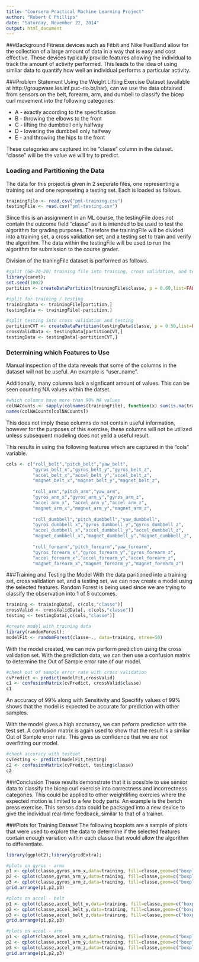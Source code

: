 ```yaml
---
title: "Coursera Practical Machine Learning Project"
author: "Robert C Phillips"
date: "Saturday, November 22, 2014"
output: html_document
---
```


###Background
Fitness devices such as Fitbit and Nike FuelBand allow for the collection of a large amount of data in a way that is easy and cost effective.  These devices typically provide features allowing the individual to track the amount of activity performed.  This leads to the idea of using simliar data to quantify how well an individual performs a particular activity.

###Problem Statement
Using the Weight Lifting Exercise Dataset (available at http://groupware.les.inf.puc-rio.br/har), can we use the data obtained from sensors on the belt, forearm, arm, and dumbell to classify the bicep curl movement into the following categories:

- A - exactly according to the specification 
- B - throwing the elbows to the front 
- C - lifting the dumbbell only halfway 
- D - lowering the dumbbell only halfway 
- E - and throwing the hips to the front

These categories are captured int he "classe" column in the dataset.  "classe" will be the value we will try to predict.

### Loading and Partitioning the Data
The data for this project is given in 2 seperate files, one representing a training set and one represeting a testing set. Each is loaded as follows.

```r
trainingFile <- read.csv("pml-training.csv")
testingFile <- read.csv("pml-testing.csv")
```

Since this is an assignment in an ML course, the testingFile does not contain the outcome field "classe" as it is intended to be used to test the algorithm for grading purposes.  Therefore the trainingFile will be divided into a training set, a cross validation set, and a testing set to train and verify the algorithm. The data within the testingFile will be used to run the algorithm for submission to the course grader.

Division of the traningFile dataset is performed as follows.

```r
#split (60-20-20) training file into training, cross validation, and testing
library(caret);
set.seed(1002)
partition <- createDataPartition(trainingFile$classe, p = 0.60,list=FALSE)

#split for training / testing
trainingData <- trainingFile[partition,]
testingData <- trainingFile[-partition,]

#split testing into cross validation and testing
partitionCVT <- createDataPartition(testingData$classe, p = 0.50,list=FALSE)
crossValidData <- testingData[partitionCVT,]
testingData <- testingData[-partitionCVT,]
```

### Determining which Features to Use
Manual inspection of the data reveals that some of the columns in the dataset will not be useful.  An example is "user_name". 

Additionally, many columns lack a signficant amount of values.  This can be seen counting NA values within the datset.  

```r
#which columns have more than 90% NA values
colNACounts <- sapply(colnames(trainingFile), function(x) sum(is.na(trainingFile[,x]))/dim(trainingFile)[1] > .9)
names(colNACounts[colNACounts])
```

This does not imply these columns do not contain useful information, however for the purposes of this exercise, these columns will not be utilized unless subsequent modeling does not yeild a useful result. 

This results in using the following features which are captured in the "cols" variable.
```r
cols <- c("roll_belt","pitch_belt","yaw_belt", 
          "gyros_belt_x","gyros_belt_y","gyros_belt_z", 
          "accel_belt_x","accel_belt_y","accel_belt_z", 
          "magnet_belt_x","magnet_belt_y","magnet_belt_z",
          
          "roll_arm","pitch_arm","yaw_arm",
          "gyros_arm_x","gyros_arm_y","gyros_arm_z",
          "accel_arm_x", "accel_arm_y","accel_arm_z",
          "magnet_arm_x","magnet_arm_y","magnet_arm_z",
          
          "roll_dumbbell","pitch_dumbbell","yaw_dumbbell", 
          "gyros_dumbbell_x","gyros_dumbbell_y","gyros_dumbbell_z", 
          "accel_dumbbell_x","accel_dumbbell_y","accel_dumbbell_z", 
          "magnet_dumbbell_x","magnet_dumbbell_y","magnet_dumbbell_z", 
          
          "roll_forearm","pitch_forearm","yaw_forearm", 
          "gyros_forearm_x","gyros_forearm_y","gyros_forearm_z", 
          "accel_forearm_x","accel_forearm_y","accel_forearm_z", 
          "magnet_forearm_x","magnet_forearm_y","magnet_forearm_z")
```

###Training and Testing the Model
With the data paritioned into a training set, cross validation set, and a testing set, we can now create a model using the selected features.  Random Forest is being used since we are trying to classify the observation into 1 of 5 outcomes.

```r
training <- trainingData[, c(cols,"classe")]
crossValid <- crossValidData[, c(cols,"classe")]
testing <- testingData[,c(cols,"classe")]

#create model with training data
library(randomForest);
modelFit <- randomForest(classe~., data=training, ntree=50)
```

With the model created, we can now perform prediction using the cross validation set.  With the prediction data, we can then use a confusion matrix to determine the Out of Sample error rate of our model.
```r
#check out of sample error rate with cross validation
cvPredict <- predict(modelFit,crossValid)
c1 <- confusionMatrix(cvPredict, crossValid$classe)
c1
```
An accuracy of 99% along with Sensitivity and Specifify values of 99% shows that the model is expected be accurate for prediction with other samples.

WIth the model gives a high accruracy, we can peform prediction with the test set.  A confusion matrix is again used to show that the result is a simliar Out of Sample error rate. This gives us confidence that we are not overfitting our model.
```r
#check accuracy with testset
cvTesting <- predict(modelFit,testing)
c2 <- confusionMatrix(cvPredict, testing$classe)
c2
```

###Conclusion
These results demonstrate that it is possible to use sensor data to classify the bicep curl exercise into correctness and incorrectness categories.  This could be applied to other weightlifing exercies where the expected motion is limited to a few body parts.  An example is the bench press exercise.  This sensos data could be packaged into a new device to give the individual real-time feedback, similar to that of a trainer. 

###Plots for Training Dataset
The following boxplots are a sample of plots that were used to explore the data to determine if the selected features contain enough variation within each classe that would allow the algorithm to differentiate.

```r
library(ggplot2);library(gridExtra);

#plots on gyros - arms
p1 <- qplot(classe,gyros_arm_x,data=training, fill=classe,geom=c("boxplot"))
p2 <- qplot(classe,gyros_arm_y,data=training, fill=classe,geom=c("boxplot"))
p3 <- qplot(classe,gyros_arm_z,data=training, fill=classe,geom=c("boxplot"))
grid.arrange(p1,p2,p3)
```

```r
#plots on accel - belt
p1 <- qplot(classe,accel_belt_x,data=training, fill=classe,geom=c("boxplot"))
p2 <- qplot(classe,accel_belt_y,data=training, fill=classe,geom=c("boxplot"))
p3 <- qplot(classe,accel_belt_z,data=training, fill=classe,geom=c("boxplot"))
grid.arrange(p1,p2,p3)

#plots on accel - arm
p1 <- qplot(classe,accel_arm_x,data=training, fill=classe,geom=c("boxplot"))
p2 <- qplot(classe,accel_arm_y,data=training, fill=classe,geom=c("boxplot"))
p3 <- qplot(classe,accel_arm_z,data=training, fill=classe,geom=c("boxplot"))
grid.arrange(p1,p2,p3)
```